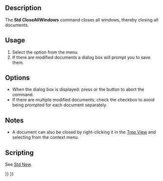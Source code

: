 <languages/>
<translate>

<!--T:7-->
{{Docnav
|[[Std_CloseActiveWindow|CloseActiveWindow]]
|[[Std_Save|Save]]
|[[Std_File_Menu|Std File Menu]]
|IconL=Std_CloseActiveWindow.svg
|IconR=Std_Save.svg
|IconC=Freecad.svg
}}

<!--T:1-->
{{GuiCommand
|Name=Std CloseAllWindows
|MenuLocation=File → Close All
|Workbenches=All
|SeeAlso=[[Std_CloseActiveWindow|Std Close]]
}}

==Description== <!--T:2-->

<!--T:8-->
The '''Std CloseAllWindows''' command closes all windows, thereby closing all documents.

==Usage== <!--T:3-->

<!--T:9-->
# Select the {{MenuCommand|File → [[Image:Std_CloseAllWindows.svg|16px]] Close All}} option from the menu.
# If there are modified documents a dialog box will prompt you to save them.

==Options== <!--T:13-->

<!--T:14-->
* When the dialog box is displayed: press {{KEY|Esc}} or the {{Button|Cancel}} button to abort the command.
* If there are multiple modified documents: check the {{MenuCommand|Apply to all}} checkbox to avoid being prompted for each document separately.

==Notes== <!--T:18-->

<!--T:19-->
* A document can also be closed by right-clicking it in the [[Tree_View|Tree View]] and selecting {{MenuCommand|Close Document}} from the context menu.

==Scripting== <!--T:15-->

<!--T:20-->
See [[Std_New#Scripting|Std New]].


<!--T:12-->
{{Docnav
|[[Std_CloseActiveWindow|CloseActiveWindow]]
|[[Std_Save|Save]]
|[[Std_File_Menu|Std File Menu]]
|IconL=Std_CloseActiveWindow.svg
|IconR=Std_Save.svg
|IconC=Freecad.svg
}}

</translate>
{{Std_Base_navi{{#translation:}}}}
{{Userdocnavi{{#translation:}}}}